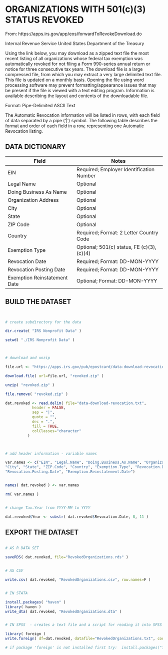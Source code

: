 # ORGANIZATIONS WITH 501(c)(3) STATUS REVOKED

From: https://apps.irs.gov/app/eos/forwardToRevokeDownload.do

Internal Revenue Service United States Department of the Treasury

Using the link below, you may download as a zipped text file the most recent listing of all organizations whose federal tax exemption was automatically revoked for not filing a Form 990-series annual return or notice for three consecutive tax years. The download file is a large compressed file, from which you may extract a very large delimited text file. This file is updated on a monthly basis. Opening the file using word processing software may prevent formatting/appearance issues that may be present if the file is viewed with a text editing program. Information is available describing the layout and contents of the downloadable file.

Format: Pipe-Delimited ASCII Text

The Automatic Revocation information will be listed in rows, with each field of data separated by a pipe ('|') symbol. The following table describes the format and order of each field in a row, representing one Automatic Revocation listing.



## DATA DICTIONARY

Field	  | Notes
--------|------------------------------------------------------
EIN	        | Required; Employer Identification Number
Legal Name	| Optional
Doing Business As Name | 	Optional
Organization Address	 | Optional
City	| Optional
State | 	Optional
ZIP Code  |	Optional
Country	  | Required; Format: 2 Letter Country Code
Exemption Type	| Optional; 501(c) status, FE (c)(3), (c)(4)
Revocation Date  |	Required; Format: DD-MON-YYYY
Revocation Posting Date	  | Required; Format: DD-MON-YYYY
Exemption Reinstatement Date  |  	Optional; Format: DD-MON-YYYY





## BUILD THE DATASET


```R 


# create subdirectory for the data

dir.create( "IRS Nonprofit Data" )

setwd( "./IRS Nonprofit Data" )



# download and unzip

file.url <- "https://apps.irs.gov/pub/epostcard/data-download-revocation.zip"

download.file( url=file.url, "revoked.zip" )

unzip( "revoked.zip" )

file.remove( "revoked.zip" )

dat.revoked <- read.delim( file="data-download-revocation.txt", 
            header = FALSE, 
            sep = "|", 
            quote = "",
            dec = ".", 
            fill = TRUE,  
            colClasses="character"
          )



# add header information - variable names

var.names <- c("EIN", "Legal.Name", "Doing.Business.As.Name", "Organization.Address", 
"City", "State", "ZIP.Code", "Country", "Exemption.Type", "Revocation.Date", 
"Revocation.Posting.Date", "Exemption.Reinstatement.Date")


names( dat.revoked ) <- var.names

rm( var.names )


# change Tax.Year from YYYY-MM to YYYY

dat.revoked$Year <- substr( dat.revoked$Revocation.Date, 8, 11 )

```


## EXPORT THE DATASET

```R

# AS R DATA SET

saveRDS( dat.revoked, file="RevokedOrganizations.rds" )


# AS CSV

write.csv( dat.revoked, "RevokedOrganizations.csv", row.names=F )


# IN STATA

install.packages( "haven" )
library( haven )
write_dta( dat.revoked, "RevokedOrganizations.dta" )


# IN SPSS  - creates a text file and a script for reading it into SPSS

library( foreign )
write.foreign( df=dat.revoked, datafile="RevokedOrganizations.txt", codefile="CodeToLoadDataInSPSS.txt", package="SPSS" )

# if package 'foreign' is not installed first try:  install.packages("foreign")

```
